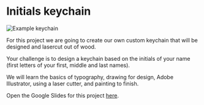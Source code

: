 # Initials keychain

![Example keychain](https://media.tewahi.com/keychain.png)

For this project we are going to create our own custom keychain that will be designed and lasercut out of wood.

Your challenge is to design a keychain based on the initials of your name (first letters of your first, middle and last names).

We will learn the basics of typography, drawing for design, Adobe Illustrator, using a laser cutter, and painting to finish.

Open the Google Slides for this project [here](https://docs.google.com/presentation/d/10nSWABoqCzpoJdKi2jpZ0ZaIiE7ZR_5z1cqnAHqxuIs/edit?usp=sharing).